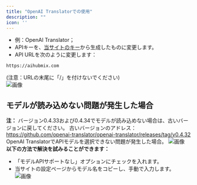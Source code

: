```yaml
---
title: "OpenAI Translatorでの使用"
description: ""
icon: ''
---
```


- 例：OpenAI Translator；  
- APIキーを、[当サイトのキー](https://aihubmix.com/token)から生成したものに変更します。  
- API URLを次のように変更します：
```
https://aihubmix.com
```
(注意：URLの末尾に「/」を付けないでください)  
![画像](../../public/cn/image1.png) 

## モデルが読み込めない問題が発生した場合
**注：**
バージョン0.4.33および0.4.34でモデルが読み込めない場合は、古いバージョンに戻してください。
古いバージョンのアドレス：https://github.com/openai-translator/openai-translator/releases/tag/v0.4.32  
OpenAI TranslatorでAPIモデルを選択できない問題が発生した場合。
![画像](../../public/cn/ot1.png)  
**以下の方法で解決を試みることができます：**
- 「モデルAPIサポートなし」オプションにチェックを入れます。
- 当サイトの設定ページからモデル名をコピーし、手動で入力します。
![画像](../../public/cn/ot2.png)